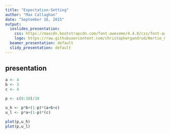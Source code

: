 ```yaml
---
title: "Expectation-Setting"
author: "Max Callaghan"
date: "September 16, 2015"
output:
  ioslides_presentation:
    css: https://maxcdn.bootstrapcdn.com/font-awesome/4.4.0/css/font-awesome.min.css
    logo: https://raw.githubusercontent.com/christophergandrud/Hertie_Collab_Data_Science/master/img/HertieCollaborativeDataLogo_v1.png
  beamer_presentation: default
  slidy_presentation: default
---
```


## presentation

```r
a <- 4
b <- 3
c <- 4

p <- c(0:10)/10

u_h <- p*b+(1-p)*(a+b+c)
u_l <- p*a+(1-p)*(c)

plot(p,u_h)
plot(p,u_l)

```

